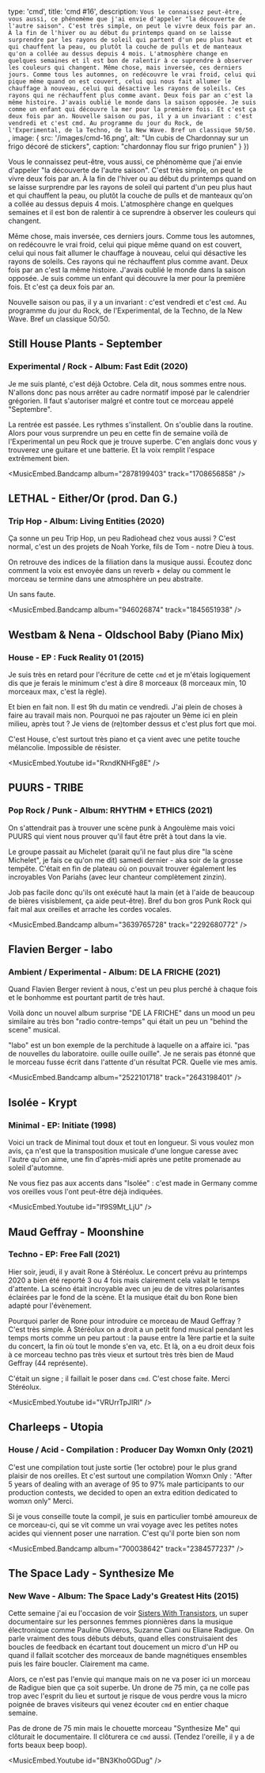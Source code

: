 

  type: 'cmd',
  title: 'cmd #16',
  description: `Vous le connaissez peut-être, vous aussi, ce phénomème que j'ai envie d'appeler
"la découverte de l'autre saison". C'est très simple, on peut le vivre deux fois
par an. À la fin de l'hiver ou au début du printemps quand on se laisse
surprendre par les rayons de soleil qui partent d'un peu plus haut et qui
chauffent la peau, ou plutôt la couche de pulls et de manteaux qu'on a collée au
dessus depuis 4 mois. L'atmosphère change en quelques semaines et il est bon de
ralentir à ce suprendre à observer les couleurs qui changent.
Même chose, mais inversée, ces derniers jours. Comme tous les automnes, on
redécouvre le vrai froid, celui qui pique même quand on est couvert, celui qui
nous fait allumer le chauffage à nouveau, celui qui désactive les rayons de
soleils. Ces rayons qui ne réchauffent plus comme avant. Deux fois par an c'est
la même histoire. J'avais oublié le monde dans la saison opposée. Je suis comme
un enfant qui découvre la mer pour la première fois. Et c'est ça deux fois par
an.
Nouvelle saison ou pas, il y a un invariant : c'est vendredi et c'est cmd. Au
programme du jour du Rock, de l'Experimental, de la Techno, de la New Wave. Bref
un classique 50/50. `,
  image: {
    src: '/images/cmd-16.png',
    alt: "Un cubis de Chardonnay sur un frigo décoré de stickers",
    caption: "chardonnay flou sur frigo prunien"
  }
}) 

Vous le connaissez peut-être, vous aussi, ce phénomème que j'ai envie d'appeler
"la découverte de l'autre saison". C'est très simple, on peut le vivre deux fois
par an. À la fin de l'hiver ou au début du printemps quand on se laisse
surprendre par les rayons de soleil qui partent d'un peu plus haut et qui
chauffent la peau, ou plutôt la couche de pulls et de manteaux qu'on a collée au
dessus depuis 4 mois. L'atmosphère change en quelques semaines et il est bon de
ralentir à ce suprendre à observer les couleurs qui changent.

Même chose, mais inversée, ces derniers jours. Comme tous les automnes, on
redécouvre le vrai froid, celui qui pique même quand on est couvert, celui qui
nous fait allumer le chauffage à nouveau, celui qui désactive les rayons de
soleils. Ces rayons qui ne réchauffent plus comme avant. Deux fois par an c'est
la même histoire. J'avais oublié le monde dans la saison opposée. Je suis comme
un enfant qui découvre la mer pour la première fois. Et c'est ça deux fois par
an.

Nouvelle saison ou pas, il y a un invariant : c'est vendredi et c'est `cmd`. Au
programme du jour du Rock, de l'Experimental, de la Techno, de la New Wave. Bref
un classique 50/50.


## Still House Plants - September
### Experimental / Rock - Album: Fast Edit (2020)

Je me suis planté, c'est déjà Octobre. Cela dit, nous sommes entre nous.
N'allons donc pas nous arrêter au cadre normatif imposé par le calendrier
grégorien. Il faut s'autoriser malgré et contre tout ce morceau appelé
"Septembre". 

La rentrée est passée. Les rythmes s'installent. On s'oublie dans la routine.
Alors pour vous surprendre un peu en cette fin de semaine voilà de
l'Experimental un peu Rock que je trouve superbe. C'en anglais donc vous y
trouverez une guitare et une batterie. Et la voix remplit l'espace extrêmement
bien.

<MusicEmbed.Bandcamp album="2878199403" track="1708656858" />


## LETHAL - Either/Or (prod. Dan G.)
### Trip Hop - Album: Living Entities (2020)

Ça sonne un peu Trip Hop, un peu Radiohead chez vous aussi ? C'est normal, c'est
un des projets de Noah Yorke, fils de Tom - notre Dieu à tous.

On retrouve des indices de la filiation dans la musique aussi. Écoutez donc
comment la voix est envoyée dans un reverb + delay ou comment le morceau se
termine dans une atmosphère un peu abstraite.

Un sans faute.

<MusicEmbed.Bandcamp album="946026874" track="1845651938" />


## Westbam & Nena - Oldschool Baby (Piano Mix)
### House - EP : Fuck Reality 01 (2015)

Je suis très en retard pour l'écriture de cette `cmd` et je m'étais logiquement
dis que je ferais le minimum c'est à dire 8 morceaux (8 morceaux min, 10
morceaux max, c'est la règle).

Et bien en fait non. Il est 9h du matin ce vendredi. J'ai plein de choses à
faire au travail mais non. Pourquoi ne pas rajouter un 9ème ici en plein milieu,
après tout ? Je viens de (re)tomber dessus et c'est plus fort que moi. 

C'est House, c'est surtout très piano et ça vient avec une petite touche
mélancolie. Impossible de résister.

<MusicEmbed.Youtube id="RxndKNHFg8E" />


## PUURS - TRIBE
### Pop Rock / Punk - Album: RHYTHM + ETHICS (2021)

On s'attendrait pas à trouver une scène punk à Angoulème mais voici PUURS qui
vient nous prouver qu'il faut être prêt à tout dans la vie.

Le groupe passait au Michelet (parait qu'il ne faut plus dire "la scène
Michelet", je fais ce qu'on me dit) samedi dernier - aka soir de la grosse
tempête. C'était en fin de plateau où on pouvait trouver également les
incroyables Von Pariahs (avec leur chanteur complètement zinzin).

Job pas facile donc qu'ils ont exécuté haut la main (et à l'aide de beaucoup de
bières visisblement, ça aide peut-être). Bref du bon gros Punk Rock qui fait mal
aux oreilles et arrache les cordes vocales.

<MusicEmbed.Bandcamp album="3639765728" track="2292680772" />


## Flavien Berger - labo
### Ambient / Experimental - Album: DE LA FRICHE (2021)

Quand Flavien Berger revient à nous, c'est un peu plus perché à chaque fois et
le bonhomme est pourtant partit de très haut.

Voilà donc un nouvel album surprise "DE LA FRICHE" dans un mood un peu similaire
au très bon "radio contre-temps" qui était un peu un "behind the scene" musical.

"labo" est un bon exemple de la perchitude à laquelle on a affaire ici. "pas de
nouvelles du laboratoire. ouille ouille ouille". Je ne serais pas étonné que le
morceau fusse écrit dans l'attente d'un résultat PCR. Quelle vie mes amis.

<MusicEmbed.Bandcamp album="2522101718" track="2643198401" />


## Isolée - Krypt
### Minimal - EP: Initiate (1998)

Voici un track de Minimal tout doux et tout en longueur. Si vous voulez mon
avis, ça n'est que la transposition musicale d'une longue caresse avec l'autre
qu'on aime, une fin d'après-midi après une petite promenade au soleil d'automne.

Ne vous fiez pas aux accents dans "Isolée" : c'est made in Germany comme vos
oreilles vous l'ont peut-être déjà indiquées.

<MusicEmbed.Youtube id="lf9S9Mt_LjU" />


## Maud Geffray - Moonshine
### Techno - EP: Free Fall (2021)

Hier soir, jeudi, il y avait Rone à Stéréolux. Le concert prévu au printemps
2020 a bien été reporté 3 ou 4 fois mais clairement cela valait le temps
d'attente. La scéno était incroyable avec un jeu de de vitres
polarisantes éclairées par le fond de la scène. Et la musique était du bon Rone
bien adapté pour l'évènement.

Pourquoi parler de Rone pour introduire ce morceau de Maud Geffray ? C'est très
simple. À Stéréolux on a droit a un petit fond musical pendant les temps morts
comme un peu partout : la pause entre la 1ère partie et la suite du concert, la
fin où tout le monde s'en va, etc. Et là, on a eu droit deux fois à ce morceau
techno pas très vieux et surtout très très bien de Maud Geffray (44 représente).

C'était un signe ; il faillait le poser dans `cmd`. C'est chose faite. Merci
Stéréolux.

<MusicEmbed.Youtube id="VRUrrTpJIRI" />


## Charleeps - Utopia
### House / Acid - Compilation : Producer Day Womxn Only (2021)

C'est une compilation tout juste sortie (1er octobre) pour le plus grand plaisir
de nos oreilles. Et c'est surtout une compilation Womxn Only : "After 5 years of
dealing with an average of 95 to 97% male participants to our production
contests, we decided to open an extra edition dedicated to womxn only"  Merci.

Si je vous conseille toute la compil, je suis en particulier tombé amoureux de
ce morceau-ci, qui se vit comme un vrai voyage avec les petites notes acides qui
viennent poser une narration. C'est qu'il porte bien son nom

<MusicEmbed.Bandcamp album="700038642" track="2384577237" />


## The Space Lady - Synthesize Me
### New Wave - Album: The Space Lady's Greatest Hits (2015)

Cette semaine j'ai eu l'occasion de voir [Sisters With
Transistors](https://sisterswithtransistors.com/), un super documentaire sur
les personnes femmes pionnières dans la musique électronique comme Pauline
Oliveros, Suzanne Ciani ou Eliane Radigue. On parle vraiment des tous débuts
débuts, quand elles construisaient des boucles de feedback en écartant tout
doucement un micro d'un HP ou quand il fallait scotcher des morceaux de bande
magnétiques ensembles puis les faire boucler. Clairement ma came.

Alors, ce n'est pas l'envie qui manque mais on ne va poser ici un morceau de
Radigue bien que ça soit superbe. Un drone de 75 min, ça ne colle pas trop avec
l'esprit du lieu et surtout je risque de vous perdre vous la micro poignée de
braves visiteurs qui venez écouter `cmd` en entier chaque semaine.

Pas de drone de 75 min mais le chouette morceau "Synthesize Me" qui clôturait le
documentaire. Il clôturera ce `cmd` aussi. (Tendez l'oreille, il y a de forts
beaux beep boop).

<MusicEmbed.Youtube id="BN3Kho0GDug" />



